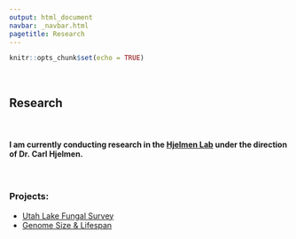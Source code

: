 ```yaml
---
output: html_document
navbar: _navbar.html
pagetitle: Research
---
```


```r
knitr::opts_chunk$set(echo = TRUE)
```

<br>

## **Research**

<br>

#### I am currently conducting research in the [Hjelmen Lab](https://cehjelmen.github.io/team.html) under the direction of Dr. Carl Hjelmen.

<br>

### **Projects:**

 - [Utah Lake Fungal Survey](https://m-ohran.github.io/research/utah-lake)
 - [Genome Size & Lifespan](https://m-ohran.github.io/research/sex-chromosome-project)

